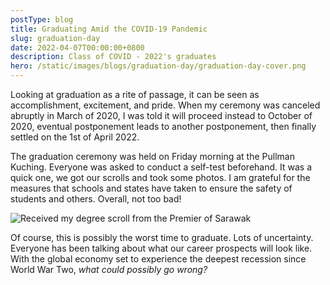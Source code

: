 ```yaml
---
postType: blog
title: Graduating Amid the COVID-19 Pandemic
slug: graduation-day
date: 2022-04-07T00:00:00+0800
description: Class of COVID - 2022's graduates
hero: /static/images/blogs/graduation-day/graduation-day-cover.png
---
```


Looking at graduation as a rite of passage, it can be seen as accomplishment, excitement, and pride. When my ceremony was canceled abruptly in March of 2020, I was told it will proceed instead to October of 2020, eventual postponement leads to another postponement, then finally settled on the 1st of April 2022.

The graduation ceremony was held on Friday morning at the Pullman Kuching. Everyone was asked to conduct a self-test beforehand. It was a quick one, we got our scrolls and took some photos. I am grateful for the measures that schools and states have taken to ensure the safety of students and others. Overall, not too bad!

![Received my degree scroll from the Premier of Sarawak](/static/images/blogs/graduation-day/graduation-day-1.png)

Of course, this is possibly the worst time to graduate. Lots of uncertainty. Everyone has been talking about what our career prospects will look like. With the global economy set to experience the deepest recession since World War Two, _what could possibly go wrong?_
